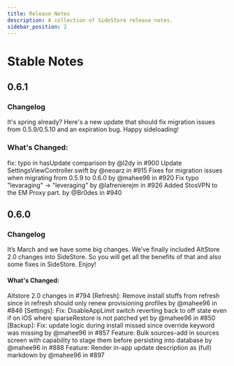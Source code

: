 ```yaml
---
title: Release Notes
description: A collection of SideStore release notes.
sidebar_position: 2
---
```


# Stable Notes
## 0.6.1
### Changelog
It's spring already? Here's a new update that should fix migration issues from 0.5.9/0.5.10 and an expiration bug. Happy sideloading!
### What's Changed:
fix: typo in hasUpdate comparison by @l2dy in #900
Update SettingsViewController.swift by @neoarz in #915
Fixes for migration issues when migrating from 0.5.9 to 0.6.0 by @mahee96 in #920
Fix typo "levaraging" -> "leveraging" by @lafrenierejm in #926
Added StosVPN to the EM Proxy part. by @Br0des in #940


## 0.6.0
### Changelog
It’s March and we have some big changes. We’ve finally included AltStore 2.0 changes into SideStore. So you will get all the benefits of that and also some fixes in SideStore. Enjoy!
#### What's Changed:
Altstore 2.0 changes in #794
\[Refresh]: Remove install stuffs from refresh since in refresh should only renew provisioning profiles by @mahee96 in #846
\[Settings]: Fix: DisableAppLimit switch reverting back to off state even if on iOS where sparseRestore is not patched yet by @mahee96 in #850
\[Backup]: Fix: update logic during install missed since override keyword was missing by @mahee96 in #857
Feature: Bulk sources-add in sources screen with capability to stage them before persisting into database by @mahee96 in #888
Feature: Render in-app update description as (full) markdown by @mahee96 in #897
